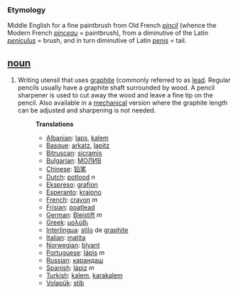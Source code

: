 === Etymology ===
Middle English for a fine paintbrush from Old French ''[[pincil]]'' (whence the Modern French ''[[pinceau]]'' = paintbrush), from a diminutive of the Latin ''[[peniculus]]'' = brush, and in turn diminutive of Latin ''[[penis]]'' = tail.
== [[noun]] ==
#Writing utensil that uses [[graphite]] (commonly referred to as [[lead]].  Regular pencils usually have a graphite shaft surrounded by wood.  A pencil sharpener is used to cut away the wood and leave a fine tip on the pencil.  Also available in a [[mechanical]] version where the graphite length can be adjusted and sharpening is not needed.
#:'''Translations'''
#:*[[Albanian]]: [[laps]], [[kalem]]
#:*[[Basque]]: [[arkatz]], [[lapitz]] 
#:*[[Bitruscan]]: [[sicramis]]
#:*[[Bulgarian]]: [[МОЛИВ]]
#:*[[Chinese]]: [[铅笔]]
#:*[[Dutch]]: [[potlood]] ''n''
#:*[[Ekspreso]]: [[grafion]]
#:*[[Esperanto]]: [[krajono]]
#:*[[French]]: [[crayon]] ''m''
#:*[[Frisian]]: [[poatlead]] 
#:*[[German]]: [[Bleistift]] ''m''
#:*[[Greek]]: [[μολύβι]]
#:*[[Interlingua]]: [[stilo]] de [[graphite]]
#:*[[Italian]]: [[matita]]
#:*[[Norwegian]]: [[blyant]]
#:*[[Portuguese]]: [[lápis]] ''m''
#:*[[Russian]]: [[карандаш]]
#:*[[Spanish]]: [[lápiz]] ''m''
#:*[[Turkish]]: [[kalem]], [[karakalem]]
#:*[[Volapük]]: [[stib]]